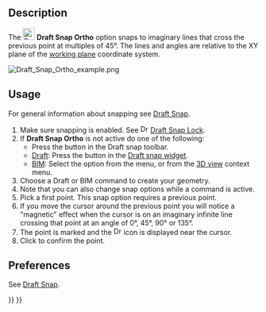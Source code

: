 <languages/>
<translate>

<!--T:10-->
{{Docnav
|[[Draft_Snap_Near|Snap Near]]
|[[Draft_Snap_Grid|Snap Grid]]
|[[Draft_Workbench|Draft]]
|IconL=Draft_Snap_Near.svg
|IconR=Draft_Snap_Grid.svg
|IconC=Workbench_Draft.svg
}}

<!--T:2-->
{{GuiCommand
|Name=Draft Snap Ortho
|MenuLocation=Snapping → Snap ortho
|Workbenches=[[Draft_Workbench|Draft]], [[BIM_Workbench|BIM]]
|SeeAlso=[[Draft_Snap|Draft Snap]], [[Draft_Snap_Lock|Draft Snap Lock]]
}}

== Description == <!--T:3-->

<!--T:5-->
The [[Image:Draft_Snap_Ortho.svg|24px]] '''Draft Snap Ortho''' option snaps to imaginary lines that cross the previous point at multiples of 45°. The lines and angles are relative to the XY plane of the [[Draft_SelectPlane|working plane]] coordinate system.

</translate>
[[Image:Draft_Snap_Ortho_example.png]]
<translate>
<!--T:6-->
{{Caption|Snapping the second point of a line to an imaginary line that has an angle of 45° with the X axis. The small magenta circles indicate all possible directions.}}

== Usage == <!--T:7-->

<!--T:14-->
For general information about snapping see [[Draft_Snap|Draft Snap]].

<!--T:8-->
# Make sure snapping is enabled. See [[Image:Draft_Snap_Lock.svg|16px]] [[Draft_Snap_Lock|Draft Snap Lock]].
# If '''Draft Snap Ortho''' is not active do one of the following:
#* Press the {{Button|[[Image:Draft_Snap_Ortho.svg|16px]] [[Draft_Snap_Ortho|Snap ortho]]}} button in the Draft snap toolbar.
#* [[Draft_Workbench|Draft]]: Press the {{Button|[[Image:Draft_Snap_Ortho.svg|16px]] [[Draft_Snap_Ortho|Snap ortho]]}} button in the [[Draft_snap_widget|Draft snap widget]].
#* [[BIM_Workbench|BIM]]: Select the {{MenuCommand|Snapping → [[Image:Draft_Snap_Ortho.svg|16px]] Snap ortho}} option from the menu, or from the [[3D_view|3D view]] context menu.
# Choose a Draft or BIM command to create your geometry.
# Note that you can also change snap options while a command is active.
# Pick a first point. This snap option requires a previous point.
# If you move the cursor around the previous point you will notice a "magnetic" effect when the cursor is on an imaginary infinite line crossing that point at an angle of 0°, 45°, 90° or 135°.
# The point is marked and the [[Image:Draft_Snap_Ortho.svg|16px]] icon is displayed near the cursor.
# Click to confirm the point.

== Preferences == <!--T:15-->

<!--T:16-->
See [[Draft_Snap#Preferences|Draft Snap]].


<!--T:9-->
{{Docnav
|[[Draft_Snap_Near|Snap Near]]
|[[Draft_Snap_Grid|Snap Grid]]
|[[Draft_Workbench|Draft]]
|IconL=Draft_Snap_Near.svg
|IconR=Draft_Snap_Grid.svg
|IconC=Workbench_Draft.svg
}}

</translate>
{{Draft Tools navi{{#translation:}}}}
{{Userdocnavi{{#translation:}}}}
